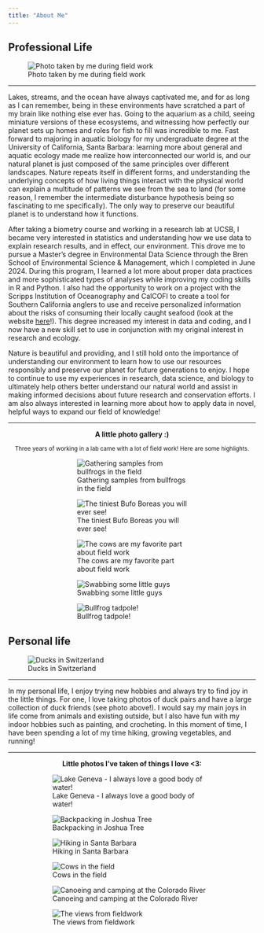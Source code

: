 ```yaml
---
title: "About Me"
---
```


::: {.panel-tabset}

## Professional Life

![Photo taken by me during field work](photos/pro_banner.jpg)

---

Lakes, streams, and the ocean have always captivated me, and for as long as I can remember, being in these environments have scratched a part of my brain like nothing else ever has. Going to the aquarium as a child, seeing miniature versions of these ecosystems, and witnessing how perfectly our planet sets up homes and roles for fish to fill was incredible to me. Fast forward to majoring in aquatic biology for my undergraduate degree at the University of California, Santa Barbara: learning more about general and aquatic ecology made me realize how interconnected our world is, and our natural planet is just composed of the same principles over different landscapes. Nature repeats itself in different forms, and understanding the underlying concepts of how living things interact with the physical world can explain a multitude of patterns we see from the sea to land (for some reason, I remember the intermediate disturbance hypothesis being so fascinating to me specifically). The only way to preserve our beautiful planet is to understand how it functions.

After taking a biometry course and working in a research lab at UCSB, I became very interested in statistics and understanding how we use data to explain research results, and in effect, our environment. This drove me to pursue a Master's degree in Environmental Data Science through the Bren School of Environmental Science & Management, which I completed in June 2024. During this program, I learned a lot more about proper data practices and more sophisticated types of analyses while improving my coding skills in R and Python. I also had the opportunity to work on a project with the Scripps Institution of Oceanography and CalCOFI to create a tool for Southern California anglers to use and receive personalized information about the risks of consuming their locally caught seafood (look at the website [here](https://shiny.calcofi.io/SaferSeafood/)!). This degree increased my interest in data and coding, and I now have a new skill set to use in conjunction with my original interest in research and ecology.

Nature is beautiful and providing, and I still hold onto the importance of understanding our environment to learn how to use our resources responsibly and preserve our planet for future generations to enjoy. I hope to continue to use my experiences in research, data science, and biology to ultimately help others better understand our natural world and assist in making informed decisions about future research and conservation efforts. I am also always interested in learning more about how to apply data in novel, helpful ways to expand our field of knowledge!

---

<div style="text-align: center;">
  <strong>A little photo gallery :)</strong>
</div>


<div style="text-align: center;">
<small>Three years of working in a lab came with a lot of field work! Here are some highlights.</small>
</div>


::: {layout="[[1,1], [1], [1,1]]" style="padding-left: 100px; padding-right: 100px;"}
![Gathering samples from bullfrogs in the field](photos/bullfrog.jpg)

![The tiniest Bufo Boreas you will ever see!](photos/toad.jpg)

![The cows are my favorite part about field work](photos/cow.jpg)

![Swabbing some little guys](photos/newt.jpg)

![Bullfrog tadpole!](photos/hugetad.JPG)

:::

## Personal life

![Ducks in Switzerland](photos/per_banner2.jpg)

---

In my personal life, I enjoy trying new hobbies and always try to find joy in the little things. For one, I love taking photos of duck pairs and have a large collection of duck friends (see photo above!). I would say my main joys in life come from animals and existing outside, but I also have fun with my indoor hobbies such as painting, and crocheting. In this moment of time, I have been spending a lot of my time hiking, growing vegetables, and running!

---

<div style="text-align: center;">
  <strong>Little photos I've taken of things I love <3:</strong>
</div>

::: {layout="[[1,1], [1,1], [1,1]]" style="padding-left: 50px; padding-right: 50px;"}

![Lake Geneva - I always love a good body of water!](photos/lake.jpg)

![Backpacking in Joshua Tree](photos/backpack.jpg)

![Hiking in Santa Barbara](photos/hikes.jpg)

![Cows in the field](photos/cows2.jpg)

![Canoeing and camping at the Colorado River](photos/canoe2.jpg)

![The views from fieldwork](photos/fieldwork.jpg)
::: 
:::
